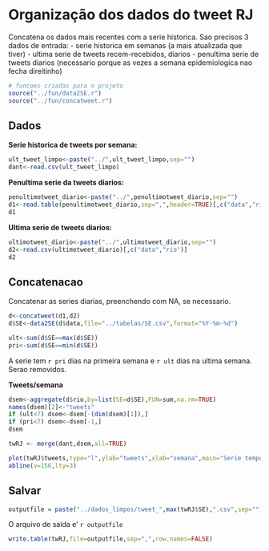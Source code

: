 Organização dos dados do tweet RJ
===================================
Concatena os dados mais recentes com a serie historica. Sao precisos 3 dados de entrada:
- serie historica em semanas (a mais atualizada que tiver)
- ultima serie de tweets recem-recebidos, diarios
- penultima serie de tweets diarios (necessario porque as vezes a semana epidemiologica nao fecha direitinho) 


```r
# funcoes criadas para o projeto
source("../fun/data2SE.r")
source("../fun/concatweet.r")
```


Dados 
-----

**Serie historica de tweets por semana:**
```r
ult_tweet_limpo<-paste("../",ult_tweet_limpo,sep="")
dant<-read.csv(ult_tweet_limpo)
```

**Penultima serie da tweets diarios:**

```r
penultimotweet_diario<-paste("../",penultimotweet_diario,sep="")
d1<-read.table(penultimotweet_diario,sep=",",header=TRUE)[,c("data","rio")]
d1
```

**Ultima serie de tweets diarios:**
```r
ultimotweet_diario<-paste("../",ultimotweet_diario,sep="")
d2<-read.csv(ultimotweet_diario)[,c("data","rio")]
d2
```

Concatenacao
------------

Concatenar as series diarias, preenchendo com NA, se necessario.
```r
d<-concatweet(d1,d2)
d$SE<-data2SE(d$data,file="../tabelas/SE.csv",format="%Y-%m-%d")   
```

```r
ult<-sum(d$SE==max(d$SE))
pri<-sum(d$SE==min(d$SE))
```

A serie tem `r pri` dias na primeira semana e `r ult` dias na ultima semana. Serao removidos.

**Tweets/semana**
```r
dsem<-aggregate(d$rio,by=list(SE=d$SE),FUN=sum,na.rm=TRUE)
names(dsem)[2]<-"tweets"
if (ult<7) dsem<-dsem[-(dim(dsem)[1]),]
if (pri<7) dsem<-dsem[-1,]
dsem
```

```r
twRJ <- merge(dant,dsem,all=TRUE)
```

```r
plot(twRJ$tweets,type="l",ylab="tweets",xlab="semana",main="Serie temporal completa 2011-2014")
abline(v=156,lty=3)
```

Salvar
------

```r
outputfile = paste("../dados_limpos/tweet_",max(twRJ$SE),".csv",sep="")
```

O arquivo de saida e' `r outputfile`  

```r
write.table(twRJ,file=outputfile,sep=",",row.names=FALSE)
```

